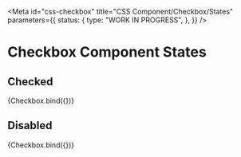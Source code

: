 <!-- @license CC0-1.0 -->


<Meta
  id="css-checkbox"
  title="CSS Component/Checkbox/States"
  parameters={{
    status: {
      type: "WORK IN PROGRESS",
    },
  }}
/>

# Checkbox Component States

## Checked

<Canvas>
  <Story
    name="checked"
    args={{
      checked: true,
    }}
  >
    {Checkbox.bind({})}
  </Story>
</Canvas>

## Disabled

<Canvas>
  <Story
    name="disabled"
    args={{
      disabled: true,
    }}
  >
    {Checkbox.bind({})}
  </Story>
</Canvas>
